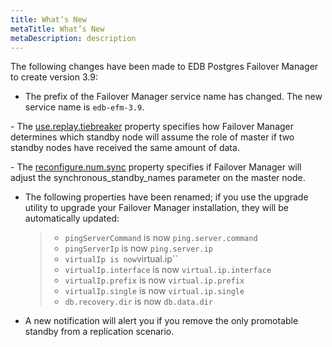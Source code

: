 ```yaml
---
title: What’s New
metaTitle: What’s New
metaDescription: description
---
```


The following changes have been made to EDB Postgres Failover Manager to
create version 3.9:

  - The prefix of the Failover Manager service name has changed. The new
    service name is `edb-efm-3.9`.

\- The [use.replay.tiebreaker](use.replay.tiebreaker) property specifies
how Failover Manager determines which standby node will assume the role
of master if two standby nodes have received the same amount of data.

\- The [reconfigure.num.sync](reconfigure.num.sync) property specifies
if Failover Manager will adjust the synchronous_standby_names
parameter on the master node.

  - The following properties have been renamed; if you use the upgrade
    utility to upgrade your Failover Manager installation, they will be
    automatically updated:
    
    >   - `pingServerCommand` is now `ping.server.command`
    >   - `pingServerIp` is now `ping.server.ip`
    >   - `virtualIp is now`virtual.ip\`\`
    >   - `virtualIp.interface` is now `virtual.ip.interface`
    >   - `virtualIp.prefix` is now `virtual.ip.prefix`
    >   - `virtualIp.single` is now `virtual.ip.single`
    >   - `db.recovery.dir` is now `db.data.dir`

  - A new notification will alert you if you remove the only promotable
    standby from a replication scenario.
